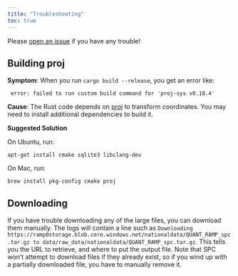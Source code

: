 ```yaml
---
title: "Troubleshooting"
toc: true
---
```


Please [open an issue](https://github.com/alan-turing-institute/uatk-spc/issues) if you have any trouble!

## Building proj

**Symptom**: When you run `cargo build --release`, you get an error like:

```shell
 error: failed to run custom build command for 'proj-sys v0.18.4'
```

**Cause**: The Rust code depends on [proj](https://proj.org) to transform coordinates. You may need to install additional dependencies to build it.

**Suggested Solution**

On Ubuntu, run:

```shell
apt-get install cmake sqlite3 libclang-dev
```

On Mac, run:

```shell
brew install pkg-config cmake proj
```

## Downloading

If you have trouble downloading any of the large files, you can download them manually. The logs will contain a line such as `Downloading https://ramp0storage.blob.core.windows.net/nationaldata/QUANT_RAMP_spc.tar.gz to data/raw_data/nationaldata/QUANT_RAMP_spc.tar.gz`. This tells you the URL to retrieve, and where to put the output file. Note that SPC won't attempt to download files if they already exist, so if you wind up with a partially downloaded file, you have to manually remove it.
